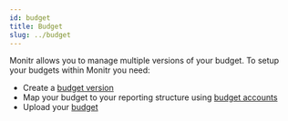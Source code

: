 ```yaml
---
id: budget
title: Budget
slug: ../budget
---
```


Monitr allows you to manage multiple versions of your budget. 
To setup your budgets within Monitr you need:
- Create a [budget version](./budget-versions)
- Map your budget to your reporting structure using [budget accounts](./budget-accounts)
- Upload your [budget](./budgets)